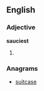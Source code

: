 ==English==

===Adjective===
'''sauciest'''

# {{superlative of|[[saucy]]}}

===Anagrams===
* [[suitcase#English|suitcase]]